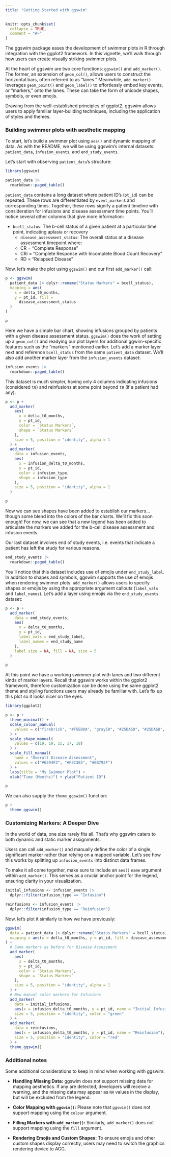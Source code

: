 ```yaml
---
title: "Getting Started with ggswim"
---
```


```r
knitr::opts_chunk$set(
  collapse = TRUE,
  comment = "#>"
)
```

The ggswim package eases the development of swimmer plots in R through integration with the ggplot2 framework. In this vignette, we'll walk through how users can create visually striking swimmer plots.

At the heart of ggswim are two core functions: `ggswim()` and `add_marker()`. The former, an extension of `geom_col()`, allows users to construct the horizontal bars, often referred to as "lanes." Meanwhile, `add_marker()` leverages `geom_point()` and `geom_label()` to effortlessly embed key events, or "markers," onto the lanes. These can take the form of unicode shapes, symbols, or even emojis.

Drawing from the well-established principles of ggplot2, ggswim allows users to apply familiar layer-building techniques, including the application of styles and themes.

### Building swimmer plots with aesthetic mapping

To start, let's build a swimmer plot using `aes()` and dynamic mapping of data. As with the README, we will be using ggswim's internal datasets: `patient_data`, `infusion_events`, and `end_study_events`. 

Let's start with observing `patient_data`'s structure:

```r
library(ggswim)

patient_data |>
  rmarkdown::paged_table()
```

`patient_data` contains a long dataset where patient ID's (`pt_id`) can be repeated. These rows are differentiated by `event_marker`s and corresponding times. Together, these rows signify a patient timeline with consideration for infusions and disease assessment time points. You'll notice several other columns that give more information:

- `bcell_status`: The b-cell status of a given patient at a particular time point, indicating aplasia or recovery
   - `disease_assessment_status`: The overall status at a disease assessment timepoint where:
   - CR = "Complete Response"
   - CRi = "Complete Response with Incomplete Blood Count Recovery"
   - RD = "Relapsed Disease"

Now, let's make the plot using `ggswim()` and our first `add_marker()` call:

```r
p <- ggswim(
  patient_data |> dplyr::rename("Status Markers" = bcell_status),
  mapping = aes(
    x = delta_t0_months,
    y = pt_id, fill =
      disease_assessment_status
  )
)

p
```

Here we have a simple bar chart, showing infusions grouped by patients with a given disease assessment status. `ggswim()` does the work of setting up a `geom_col()` and readying our plot layers for additional ggwim-specific features such as the "markers" mentioned earlier. Let's add a marker layer next and reference `bcell_status` from the same `patient_data` dataset. We'll also add another marker layer from the `infusion_events` dataset:

```r
infusion_events |>
  rmarkdown::paged_table()
```

This dataset is much simpler, having only 4 columns indicating infusions (considered `t0`) and reinfusions at some point beyond `t0` (if a patient had any).

```r
p <- p +
  add_marker(
    aes(
      x = delta_t0_months,
      y = pt_id,
      color = `Status Markers`,
      shape = `Status Markers`
    ),
    size = 5, position = "identity", alpha = 1
  ) +
  add_marker(
    data = infusion_events,
    aes(
      x = infusion_delta_t0_months,
      y = pt_id,
      color = infusion_type,
      shape = infusion_type
    ),
    size = 5, position = "identity", alpha = 1
  )

p
```

Now we can see shapes have been added to establish our markers... though some blend into the colors of the bar charts. We'll fix this soon enough! For now, we can see that a new legend has been added to articulate the markers we added for the b-cell disease assessment and infusion events.

Our last dataset involves end of study events, i.e. events that indicate a patient has left the study for various reasons.

```r
end_study_events |>
  rmarkdown::paged_table()
```

You'll notice that this dataset includes use of emojis under `end_study_label`. In addition to shapes and symbols, ggswim supports the use of emojis when rendering swimmer plots. `add_marker()` allows users to specify shapes or emojis by using the appropriate argument callouts (`label_vals` and `label_names`). Let's add a layer using emojis via the `end_study_events` dataset:

```r
p <- p +
  add_marker(
    data = end_study_events,
    aes(
      x = delta_t0_months,
      y = pt_id,
      label_vals = end_study_label,
      label_names = end_study_name
    ),
    label.size = NA, fill = NA, size = 5
  )

p
```

At this point we have a working swimmer plot with lanes and two different kinds of marker layers. Recall that ggswim works within the ggplot2 framework, therefore customization can be done using the same ggplot2 theme and styling functions users may already be familiar with. Let's fix up this plot so it looks nicer on the eyes:

```r
library(ggplot2)

p <- p +
  theme_minimal() +
  scale_colour_manual(
    values = c("firebrick", "#F5EB0A", "gray50", "#25DA6D", "#25DA6D", NA, NA, NA)
  ) +
  scale_shape_manual(
    values = c(19, 19, 15, 17, 18)
  ) +
  scale_fill_manual(
    name = "Overall Disease Assessment",
    values = c("#6394F3", "#F3C363", "#EB792F")
  ) +
  labs(title = "My Swimmer Plot") +
  xlab("Time (Months)") + ylab("Patient ID")

p
```

We can also supply the `theme_ggswim()` function:

```r
p +
  theme_ggswim()
```

### Customizing Markers: A Deeper Dive

In the world of data, one size rarely fits all. That's why ggswim caters to both dynamic and static marker assignments.

Users can call `add_marker()` and manually define the color of a single, significant marker rather than relying on a mapped variable. Let's see how this works by splitting up `infusion_events` into distinct data frames.

To make it all come together, make sure to include an `aes()` `name` argument within `add_marker()`. This serves as a crucial anchor point for the legend, ensuring clarity in your visualization.

```r
initial_infusions <- infusion_events |>
  dplyr::filter(infusion_type == "Infusion")

reinfusions <- infusion_events |>
  dplyr::filter(infusion_type == "Reinfusion")
```

Now, let's plot it similarly to how we have previously:

```r
ggswim(
  data = patient_data |> dplyr::rename("Status Markers" = bcell_status),
  mapping = aes(x = delta_t0_months, y = pt_id, fill = disease_assessment_status)
) +
  # Same markers as before for Disease Assessment
  add_marker(
    aes(
      x = delta_t0_months,
      y = pt_id,
      color = `Status Markers`,
      shape = `Status Markers`
    ),
    size = 5, position = "identity", alpha = 1
  ) +
  # New manual color markers for Infusions
  add_marker(
    data = initial_infusions,
    aes(x = infusion_delta_t0_months, y = pt_id, name = "Initial Infusion"),
    size = 5, position = "identity", color = "green"
  ) +
  add_marker(
    data = reinfusions,
    aes(x = infusion_delta_t0_months, y = pt_id, name = "Reinfusion"),
    size = 5, position = "identity", color = "red"
  ) +
  theme_ggswim()
```

### Additional notes

Some additional considerations to keep in mind when working with ggswim:

- **Handling Missing Data:** ggswim does not support missing data for mapping aesthetics. If any are detected, developers will receive a warning, and the missing data may appear as `NA` values in the display, but will be excluded from the legend.

- **Color Mapping with `ggswim()`:** Please note that `ggswim()` does not support mapping using the `colour` argument.

- **Filling Markers with `add_marker()`:** Similarly, `add_marker()` does not support mapping using the `fill` argument.

- **Rendering Emojis and Custom Shapes:** To ensure emojis and other custom shapes display correctly, users may need to switch the graphics rendering device to AGG.
